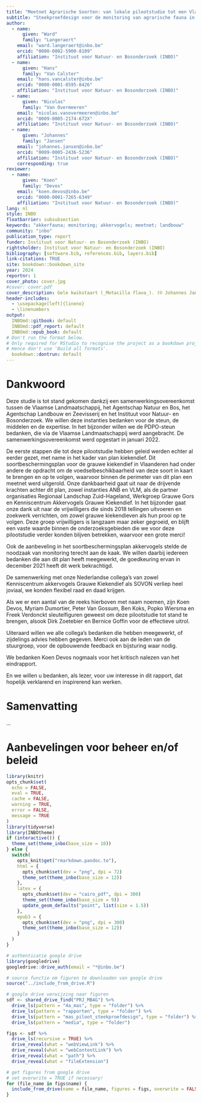 ```yaml
---
title: "Meetnet Agrarische Soorten: van lokale pilootstudie tot een Vlaams monitoring instrument"
subtitle: "Steekproefdesign voor de monitoring van agrarische fauna in Vlaanderen"
author:
  - name:
      given: "Ward"
      family: "Langeraert"
    email: "ward.langeraert@inbo.be"
    orcid: "0000-0002-5900-8109"
    affiliation: "Instituut voor Natuur- en Bosonderzoek (INBO)"
  - name:
      given: "Hans"
      family: "Van Calster"
    email: "hans.vancalster@inbo.be"
    orcid: "0000-0001-8595-8426"
    affiliation: "Instituut voor Natuur- en Bosonderzoek (INBO)"
  - name:
      given: "Nicolas"
      family: "Van Overmeeren"
    email: "nicolas.vanovermeeren@inbo.be"
    orcid: "0009-0005-2174-672X"
    affiliation: "Instituut voor Natuur- en Bosonderzoek (INBO)"
  - name:
      given: "Johannes"
      family: "Jansen"
    email: "johannes.jansen@inbo.be"
    orcid: "0009-0005-2436-5236"
    affiliation: "Instituut voor Natuur- en Bosonderzoek (INBO)"
    corresponding: true
reviewer:
  - name:
      given: "Koen"
      family: "Devos"
    email: "koen.devos@inbo.be"
    orcid: "0000-0001-7265-6349"
    affiliation: "Instituut voor Natuur- en Bosonderzoek (INBO)"
lang: nl
style: INBO
floatbarrier: subsubsection
keywords: "akkerfauna; monitoring; akkervogels; meetnet; landbouw"
community: "inbo"
publication_type: report
funder: Instituut voor Natuur- en Bosonderzoek (INBO)
rightsholder: Instituut voor Natuur- en Bosonderzoek (INBO)
bibliography: [software.bib, references.bib, layers.bib]
link-citations: TRUE
site: bookdown::bookdown_site
year: 2024
reportnr: 1
cover_photo: cover.jpg
#cover: cover.pdf
cover_description: Gele kwikstaart (_Motacilla flava_). (© Johannes Jansen)
header-includes:
  - \usepackage[left]{lineno}
  - \linenumbers
output:
  INBOmd::gitbook: default
  INBOmd::pdf_report: default
  INBOmd::epub_book: default
# Don't run the format below.
# Only required for RStudio to recognise the project as a bookdown project.
# Hence don't use 'Build all formats'.
  bookdown::dontrun: default
---
```


# Dankwoord {.unnumbered}

Deze studie is tot stand gekomen dankzij een samenwerkingsovereenkomst tussen de Vlaamse Landmaatschappij, het Agentschap Natuur en Bos, het Agentschap Landbouw en Zeevisserij en het Instituut voor Natuur- en Bosonderzoek.
We willen deze instanties bedanken voor de steun, de middelen en de expertise.
In het bijzonder willen we de PDPO-steun bedanken, die via de Vlaamse Landmaatschappij werd aangebracht.
De samenwerkingsovereenkomst werd opgestart in januari 2022.

De eerste stappen die tot deze pilootstudie hebben geleid werden echter al eerder gezet, met name in het kader van plan kiekendief.
Dit soortbeschermingsplan voor de grauwe kiekendief in Vlaanderen had onder andere de opdracht om de voedselbeschikbaarheid van deze soort in kaart te brengen en op te volgen, waarvoor binnen de perimeter van dit plan een meetnet werd uitgerold.
Onze dankbaarheid gaat uit naar de drijvende krachten achter dit plan, zowel instanties ANB en VLM, als de partner organisaties Regionaal Landschap Zuid-Hageland, Werkgroep Grauwe Gors en Kenniscentrum Akkervogels Grauwe Kiekendief.
In het bijzonder gaat onze dank uit naar de vrijwilligers die sinds 2018 tellingen uitvoeren en zoekwerk verrichten, om zowel grauwe kiekendieven als hun prooi op te volgen.
Deze groep vrijwilligers is langzaam maar zeker gegroeid, en blijft een vaste waarde binnen de onderzoeksgebieden die we voor deze pilootstudie verder konden blijven betrekken, waarvoor een grote merci!

Ook de aanbeveling in het soortbeschermingsplan akkervogels stelde de noodzaak van monitoring terecht aan de kaak.
We willen daarbij iedereen bedanken die aan dit plan heeft meegewerkt, de goedkeuring ervan in december 2021 heeft dit werk bekrachtigd.

De samenwerking met onze Nederlandse collega’s van zowel Kenniscentrum akkervogels Grauwe Kiekendief als SOVON verliep heel joviaal, we konden flexibel raad en daad krijgen.

Als we er een aantal van de reeks hierboven met naam noemen, zijn Koen Devos, Myriam Dumortier, Peter Van Gossum, Ben Koks, Popko Wiersma en Freek Verdonckt sleutelfiguren geweest om deze pilootstudie tot stand te brengen, alsook Dirk Zoetebier en Bernice Goffin voor de effectieve uitrol.

Uiteraard willen we alle collega’s bedanken die hebben meegewerkt, of zijdelings advies hebben gegeven.
Merci ook aan de leden van de stuurgroep, voor de opbouwende feedback en bijsturing waar nodig.

We bedanken Koen Devos nogmaals voor het kritisch nalezen van het eindrapport.

En we willen u bedanken, als lezer, voor uw interesse in dit rapport, dat hopelijk verklarend en inspirerend kan werken.

# Samenvatting {.unnumbered}

<!-- description: start -->

...

<!-- description: end -->

# Aanbevelingen voor beheer en/of beleid {.unnumbered}

```r
library(knitr)
opts_chunk$set(
  echo = FALSE,
  eval = TRUE,
  cache = FALSE,
  warning = TRUE,
  error = FALSE,
  message = TRUE
)
library(tidyverse)
library(INBOtheme)
if (interactive()) {
  theme_set(theme_inbo(base_size = 10))
} else {
  switch(
    opts_knit$get("rmarkdown.pandoc.to"),
    html = {
      opts_chunk$set(dev = "png", dpi = 72)
      theme_set(theme_inbo(base_size = 12))
    },
    latex = {
      opts_chunk$set(dev = "cairo_pdf", dpi = 300)
      theme_set(theme_inbo(base_size = 9))
      update_geom_defaults("point", list(size = 1.5))
    },
    epub3 = {
      opts_chunk$set(dev = "png", dpi = 300)
      theme_set(theme_inbo(base_size = 12))
    }
  )
}
```

```r
# authenticatie google drive
library(googledrive)
googledrive::drive_auth(email = "*@inbo.be")

# source functie om figuren te downloaden van google drive
source("../include_from_drive.R")

# google drive verwijzing naar figuren
sdf <- shared_drive_find("PRJ_MBAG") %>%
  drive_ls(pattern = "4a_mas", type = "folder") %>%
  drive_ls(pattern = "rapporten", type = "folder") %>%
  drive_ls(pattern = "mas_piloot_steekproefdesign", type = "folder") %>%
  drive_ls(pattern = "media", type = "folder")

figs <- sdf %>%
  drive_ls(recursive = TRUE) %>%
  drive_reveal(what = "webViewLink") %>%
  drive_reveal(what = "webContentLink") %>%
  drive_reveal(what = "path") %>%
  drive_reveal(what = "fileExtension")

# get figures from google drive
# set overwrite = TRUE if necessary!
for (file_name in figs$name) {
  include_from_drive(name = file_name, figures = figs, overwrite = FALSE)
}
```
